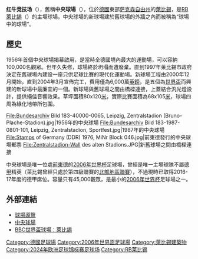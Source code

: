 {{About|德甲RB萊比錫的主場|其他同名的地方|紅牛競技場}}
{{Infobox Stadium
| name             = 红牛竞技场<br />''Red Bull Arena''
| nickname         = 
| image            = [[File:Red_Bull_arena,_Leipzig_von_oben_Zentralstadion.jpg|300px]]
| fullname         = Red Bull Arena
| former_names     = 中央球場<br />（Zentralstadion，1956–2010年）
| location         = [[德國|德國]][[萊比錫|萊比錫]]
| coordinates      = {{coord|51|20|44.86|N|12|20|53.59|E|region:DE-SN_type:landmark|display=inline,title}}
| built            = 1954年
| opened           = 舊球場：1956年8月4日<br />新球場：2004年11月17日
| renovated        = 2000年12月－2004年3月（重建）
| expanded         = 
| closed           = 
| demolished       = 
| owner            = 
| operator         = 
| surface          = 天然草
| scoreboard       = 有
| estimated_cost   = [[歐元|€]]9,000萬（2004年）
| suites           = 
| architect        = 
| seating_capacity = 舊球場：100,000<br />新球場：44,345
| tenants          = [[RB萊比錫|RB萊比錫]]（2010年至今）
| events           = [[2005年洲際國家盃|2005年洲際國家盃]]<br />[[2006年世界盃足球賽|2006年世界盃足球賽]]<br />[[2005年德國聯賽盃|2005]]、[[2006年德國聯賽盃|06]]、[[2007年德國聯賽盃|07年]][[德國足球協會聯賽盃|德國足球協會聯賽盃]]決賽
| dimensions       = 105 x 68 [[米_(單位)|米]]
}}
'''红牛竞技场'''（{{lang-de|'''Red Bull Arena'''}}），舊稱'''中央球場'''（{{lang-de|'''Zentralstadion'''}}），位於[[德國|德國]]東部[[萨克森|萨克森自由州]]的[[萊比錫|萊比錫]]，是[[RB萊比錫|RB萊比錫]]（{{lang|de|RB Leipzig}}）的主場球場。中央球場的新球場建於舊球場的外牆之內而被稱為“球場中的球場”。

== 歷史 ==

1956年首個中央球場揭幕啟用，是當時全德國境內最大的運動場，可以容納100,000名觀眾。但年久失修，球場終於坍塌而遭廢棄。直到1997年萊比錫市政府決定在舊球場內建設一座只供足球比賽的現代化運動場。新球場工程由2000年12月開始，直到2004年3月宣佈完工，費用僅為6,000萬[[英鎊|英鎊]]，是五個為[[2006年世界杯足球赛|世界盃]]而興建的新球場中最廉宜的一個。新球場與舊球場之間由橋樑連接，上蓋結合汎光燈設計，提供絕佳音響效果。草坪面積80x120[[米_(單位)|米]]，實際比賽面積為68x105[[米_(單位)|米]]，球場四周為綠化地帶所包圍。

<gallery>
File:Bundesarchiv Bild 183-40000-0065, Leipzig, Zentralstadion (Bruno-Plache-Stadion).jpg|1956年的中央球場
File:Bundesarchiv Bild 183-1987-0801-101, Leipzig, Zentralstadion, Sportfest.jpg|1987年的中央球場
File:Stamps of Germany (DDR) 1976, MiNr Block 046.jpg|前東德發行的中央球場郵票
File:Zentralstadion-Wall des alten Stadions.JPG|新舊球場之間由橋樑連接
</gallery>

中央球場是唯一位處[[德意志民主共和国|前東德]]的[[2006年世界杯足球赛|2006年世界杯]]足球場，曾經是唯一主場球隊不屬[[德甲|德甲]]精英（萊比錫曾經只處於第四級聯賽的[[德国足球地区联赛|北部地區聯賽]]），不過現時已取得2016-17年度的德甲席位。容量只有45,000觀眾，是最小的[[2006年世界杯足球赛|2006年世界杯]]足球場之一。

== 外部連結 ==
{{Commons|:Category:Zentralstadion}}
* [http://www.stadiumguide.com/zentralstadion.htm 球場導覽]
* [https://web.archive.org/web/20050616084818/http://www.sportforum-leipzig.com/zentralstadion/ 中央球場]
* [http://news.bbc.co.uk/sport1/hi/football/world_cup_2006/venues/4459104.stm BBC世界盃球場：萊比錫]

{{2006年世界盃足球場}}
{{DEFAULTSORT:Red Bull Arena (Leipzig)}}
[[Category:德國足球場|Category:德國足球場]]
[[Category:2006年世界盃足球場|Category:2006年世界盃足球場]]
[[Category:萊比錫建築物|Category:萊比錫建築物]]
[[Category:2024年欧洲足球锦标赛足球场|Category:2024年欧洲足球锦标赛足球场]]
[[Category:RB莱比锡|Category:RB莱比锡]]